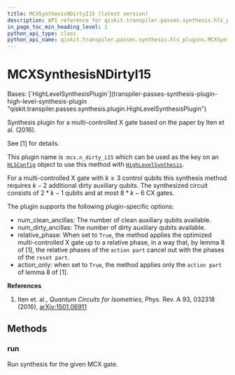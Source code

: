```yaml
---
title: MCXSynthesisNDirtyI15 (latest version)
description: API reference for qiskit.transpiler.passes.synthesis.hls_plugins.MCXSynthesisNDirtyI15 in the latest version of qiskit
in_page_toc_min_heading_level: 1
python_api_type: class
python_api_name: qiskit.transpiler.passes.synthesis.hls_plugins.MCXSynthesisNDirtyI15
---
```


# MCXSynthesisNDirtyI15

<Class id="qiskit.transpiler.passes.synthesis.hls_plugins.MCXSynthesisNDirtyI15" isDedicatedPage={true} github="https://github.com/Qiskit/qiskit/tree/stable/1.3/qiskit/transpiler/passes/synthesis/hls_plugins.py#L932-L981" signature="qiskit.transpiler.passes.synthesis.hls_plugins.MCXSynthesisNDirtyI15" modifiers="class">
  Bases: [`HighLevelSynthesisPlugin`](transpiler-passes-synthesis-plugin-high-level-synthesis-plugin "qiskit.transpiler.passes.synthesis.plugin.HighLevelSynthesisPlugin")

  Synthesis plugin for a multi-controlled X gate based on the paper by Iten et al. (2016).

  See \[1] for details.

  This plugin name is :`mcx.n_dirty_i15` which can be used as the key on an [`HLSConfig`](transpiler-passes-hls-config "qiskit.transpiler.passes.HLSConfig") object to use this method with [`HighLevelSynthesis`](transpiler-passes-high-level-synthesis "qiskit.transpiler.passes.HighLevelSynthesis").

  For a multi-controlled X gate with $k\ge 3$ control qubits this synthesis method requires $k - 2$ additional dirty auxiliary qubits. The synthesized circuit consists of $2 * k - 1$ qubits and at most $8 * k - 6$ CX gates.

  The plugin supports the following plugin-specific options:

  *   num\_clean\_ancillas: The number of clean auxiliary qubits available.
  *   num\_dirty\_ancillas: The number of dirty auxiliary qubits available.
  *   relative\_phase: When set to `True`, the method applies the optimized multi-controlled X gate up to a relative phase, in a way that, by lemma 8 of \[1], the relative phases of the `action part` cancel out with the phases of the `reset part`.
  *   action\_only: when set to `True`, the method applies only the `action part` of lemma 8 of \[1].

  **References**

  1.  Iten et. al., *Quantum Circuits for Isometries*, Phys. Rev. A 93, 032318 (2016), [arXiv:1501.06911](http://arxiv.org/abs/1501.06911)

  ## Methods

  ### run

  <Function id="qiskit.transpiler.passes.synthesis.hls_plugins.MCXSynthesisNDirtyI15.run" github="https://github.com/Qiskit/qiskit/tree/stable/1.3/qiskit/transpiler/passes/synthesis/hls_plugins.py#L960-L981" signature="run(high_level_object, coupling_map=None, target=None, qubits=None, **options)">
    Run synthesis for the given MCX gate.
  </Function>
</Class>

